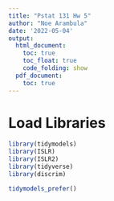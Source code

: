 ```yaml
---
title: "Pstat 131 Hw 5"
author: "Noe Arambula"
date: '2022-05-04'
output:
  html_document:
    toc: true
    toc_float: true
    code_folding: show
  pdf_document:
    toc: true
---
```


# Load Libraries

```r
library(tidymodels)
library(ISLR)
library(ISLR2)
library(tidyverse)
library(discrim)

tidymodels_prefer()
```
